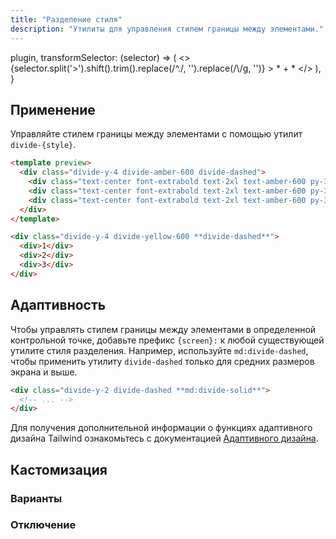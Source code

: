 ```yaml
---
title: "Разделение стиля"
description: "Утилиты для управления стилем границы между элементами."
---
```



  plugin,
  transformSelector: (selector) => (
    <>
      {selector.split('>').shift().trim().replace(/^\./, '').replace(/\\/g, '')} <span className="ml-1 text-purple-300">> * + *</span>
    </>
  ),
}

## Применение

Управляйте стилем границы между элементами с помощью утилит `divide-{style}`.

```html amber
<template preview>
  <div class="divide-y-4 divide-amber-600 divide-dashed">
    <div class="text-center font-extrabold text-2xl text-amber-600 py-3">1</div>
    <div class="text-center font-extrabold text-2xl text-amber-600 py-3">2</div>
    <div class="text-center font-extrabold text-2xl text-amber-600 py-3">3</div>
  </div>
</template>

<div class="divide-y-4 divide-yellow-600 **divide-dashed**">
  <div>1</div>
  <div>2</div>
  <div>3</div>
</div>
```

## Адаптивность

Чтобы управлять стилем границы между элементами в определенной контрольной точке, добавьте префикс `{screen}:` к любой существующей утилите стиля разделения. Например, используйте `md:divide-dashed`, чтобы применить утилиту `divide-dashed` только для средних размеров экрана и выше.

```html
<div class="divide-y-2 divide-dashed **md:divide-solid**">
  <!-- ... -->
</div>
```

Для получения дополнительной информации о функциях адаптивного дизайна Tailwind ознакомьтесь с документацией [Адаптивного дизайна](/docs/responsive-design).

## Кастомизация

### Варианты

<Variants plugin="divideStyle" />

### Отключение

<Disabling plugin="divideStyle" />
